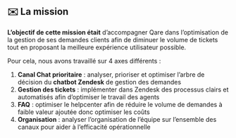 ## ✉️ La mission

**L’objectif de cette mission était** d’accompagner Qare dans l’optimisation de la gestion de ses
demandes clients afin de diminuer le volume de tickets tout en proposant la meilleure expérience
utilisateur possible.

Pour cela, nous avons travaillé sur 4 axes différents :

1. **Canal Chat prioritaire** : analyser, prioriser et optimiser l’arbre de décision du **chatbot
   Zendesk** de gestion des demandes
2. **Gestion des tickets** : implémenter dans Zendesk des processus clairs et automatisés afin
   d’optimiser le travail des agents
3. **FAQ** : optimiser le helpcenter afin de réduire le volume de demandes à faible valeur ajoutée
   donc optimiser les coûts
4. **Organisation** : analyser l’organisation de l’équipe sur l’ensemble des canaux pour aider à
   l’efficacité opérationnelle
